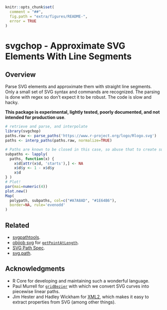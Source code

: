 <!-- README.md is generated from README.Rmd. Please edit that file

library(rmarkdown)
render('README.Rmd', output_format=md_document())

-->
```r
knitr::opts_chunk$set(
  comment = "##",
  fig.path = "extra/figures/README-",
  error = TRUE
)
```
# svgchop - Approximate SVG Elements With Line Segments

## Overview

Parse SVG elements and approximate them with straight line segments.  Only a
small set of SVG syntax and commands are recognized.  The parsing is done with
regex so don't expect it to be robust.  The code is slow and hacky.

**This package is experimental, lightly tested, poorly documented, and not
intended for production use**.

```r
# retrieve and parse, and interpolate
library(svgchop)
paths.raw <- parse_paths('https://www.r-project.org/logo/Rlogo.svg')
paths <- interp_paths(paths.raw, normalize=TRUE)

# Paths are known to be closed in this case, so abuse that to create sub-paths
subpaths <- lapply(
  paths, function(x) {
    x$d[attr(x$d, 'starts'),] <- NA
    x$d$y <- 1 - x$d$y
    x$d
} )
# Plot!
par(mai=numeric(4))
plot.new()
Map(
  polypath, subpaths, col=c("#A7A8AD", "#1E64B6"),
  border=NA, rule='evenodd'
)
```

## Related

* [svgpathtools](https://github.com/mathandy/svgpathtools).
* [objjob svg](http://objjob.phrogz.net/svg/hierarchy) for
  [`getPointAtLength`](http://phrogz.net/svg/convert_path_to_polygon.xhtml).
* [SVG Path Spec](https://www.w3.org/TR/SVG/paths.html).
* [svg.path](https://github.com/regebro/svg.path).

## Acknowledgments

* R Core for developing and maintaining such a wonderful language.
* Paul Murrell for [`gridBezier`](https://cran.r-project.org/package=gridBezier)
  with which we convert SVG curves into piecewise linear paths.
* Jim Hester and Hadley Wickham for
  [XML2](https://cran.r-project.org/package=xml2), which makes
  it easy to extract properties from  SVG (among other things).

